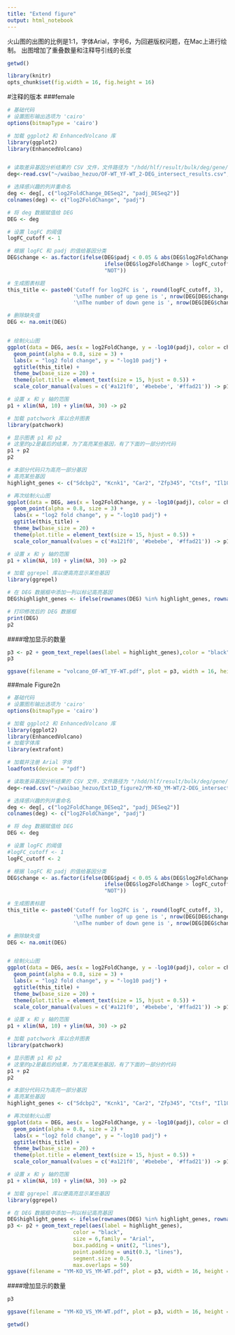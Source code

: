 ```yaml
---
title: "Extend figure"
output: html_notebook
---
```


火山图的出图的比例是1:1，字体Arial，字号6，为回避版权问题，在Mac上进行绘制。 出图增加了重叠数量和注释导引线的长度

```r
getwd()
```

```r
library(knitr)
opts_chunk$set(fig.width = 16, fig.height = 16)
```


#注释的版本 ###female

```r
# 基础代码
# 设置图形输出选项为 'cairo'
options(bitmapType = 'cairo')

# 加载 ggplot2 和 EnhancedVolcano 库
library(ggplot2)
library(EnhancedVolcano)


# 读取差异基因分析结果的 CSV 文件，文件路径为 "/hdd/hlf/result/bulk/deg/gene/OF-WT_YF-WT/2-DEG_intersect_results.csv"
deg<-read.csv("~/waibao_hezuo/OF-WT_YF-WT_2-DEG_intersect_results.csv",row.names=1)

# 选择感兴趣的列并重命名
deg <- deg[, c("log2FoldChange_DESeq2", "padj_DESeq2")]
colnames(deg) <- c("log2FoldChange", "padj")

# 将 deg 数据赋值给 DEG
DEG <- deg

# 设置 logFC 的阈值
logFC_cutoff <- 1

# 根据 logFC 和 padj 的值给基因分类
DEG$change <- as.factor(ifelse(DEG$padj < 0.05 & abs(DEG$log2FoldChange) > logFC_cutoff,
                               ifelse(DEG$log2FoldChange > logFC_cutoff, "UP", "DOWN"),
                               "NOT"))

# 生成图表标题
this_title <- paste0('Cutoff for log2FC is ', round(logFC_cutoff, 3),
                     '\nThe number of up gene is ', nrow(DEG[DEG$change == 'UP',]),
                     '\nThe number of down gene is ', nrow(DEG[DEG$change == 'DOWN',]))

# 删除缺失值
DEG <- na.omit(DEG)


# 绘制火山图
ggplot(data = DEG, aes(x = log2FoldChange, y = -log10(padj), color = change)) +
  geom_point(alpha = 0.8, size = 3) +
  labs(x = "log2 fold change", y = "-log10 padj") +
  ggtitle(this_title) +
  theme_bw(base_size = 20) +
  theme(plot.title = element_text(size = 15, hjust = 0.5)) +
  scale_color_manual(values = c('#a121f0', '#bebebe', '#ffad21')) -> p1

# 设置 x 和 y 轴的范围
p1 + xlim(NA, 10) + ylim(NA, 30) -> p2

# 加载 patchwork 库以合并图表
library(patchwork)

# 显示图表 p1 和 p2
# 这里的p2是最后的结果，为了高亮某些基因，有了下面的一部分的代码
p1 + p2
p2
```

```r
# 本部分代码只为高亮一部分基因
# 高亮某些基因
highlight_genes <- c("Sdcbp2", "Kcnk1", "Car2", "Zfp345", "Ctsf", "Il10", "Iigp1", "Lamb3", "Shcbp1", "Gata3", "Gstt1", "Ska3", "Wdr19", "Dcbld2", "Tgtp1", "Ccdc122", "Il7", "Prss23", "Cd209a", "Alpl", "Tpsb2", "Kifc3", "Plekhg3", "Hspa12a", "Zfhx3", "Xlr3a", "Slco4a1", "Ackr3", "Crmp1", "Apba1", "Dpp4", "Hba-a1")

# 再次绘制火山图
ggplot(data = DEG, aes(x = log2FoldChange, y = -log10(padj), color = change)) +
  geom_point(alpha = 0.8, size = 3) +
  labs(x = "log2 fold change", y = "-log10 padj") +
  ggtitle(this_title) +
  theme_bw(base_size = 20) +
  theme(plot.title = element_text(size = 15, hjust = 0.5)) +
  scale_color_manual(values = c('#a121f0', '#bebebe', '#ffad21')) -> p1

# 设置 x 和 y 轴的范围
p1 + xlim(NA, 10) + ylim(NA, 30) -> p2

# 加载 ggrepel 库以便高亮显示某些基因
library(ggrepel)

# 在 DEG 数据框中添加一列以标记高亮基因
DEG$highlight_genes <- ifelse(rownames(DEG) %in% highlight_genes, rownames(DEG), NA)

# 打印修改后的 DEG 数据框
print(DEG)
p2
```

####增加显示的数量

```r
p3 <- p2 + geom_text_repel(aes(label = highlight_genes),color = "black", size = 6,family = "Arial",box.padding = unit(0.8, "lines"), point.padding = unit(0.3, "lines"), segment.size = 0.5,  max.overlaps = 20)
p3
```

```r
ggsave(filename = "volcano_OF-WT_YF-WT.pdf", plot = p3, width = 16, height = 16)
```

###male Figure2n

```r
# 基础代码
# 设置图形输出选项为 'cairo'
options(bitmapType = 'cairo')

# 加载 ggplot2 和 EnhancedVolcano 库
library(ggplot2)
library(EnhancedVolcano)
# 加载字体库
library(extrafont)

# 加载并注册 Arial 字体
loadfonts(device = "pdf")

# 读取差异基因分析结果的 CSV 文件，文件路径为 "/hdd/hlf/result/bulk/deg/gene/OF-WT_YF-WT/2-DEG_intersect_results.csv"
deg<-read.csv("~/waibao_hezuo/Ext1D_figure2/YM-KO_YM-WT/2-DEG_intersect_results.csv",row.names=1)

# 选择感兴趣的列并重命名
deg <- deg[, c("log2FoldChange_DESeq2", "padj_DESeq2")]
colnames(deg) <- c("log2FoldChange", "padj")

# 将 deg 数据赋值给 DEG
DEG <- deg

# 设置 logFC 的阈值
#logFC_cutoff <- 1
logFC_cutoff <- 2

# 根据 logFC 和 padj 的值给基因分类
DEG$change <- as.factor(ifelse(DEG$padj < 0.05 & abs(DEG$log2FoldChange) > logFC_cutoff,
                               ifelse(DEG$log2FoldChange > logFC_cutoff, "UP", "DOWN"),
                               "NOT"))

# 生成图表标题
this_title <- paste0('Cutoff for log2FC is ', round(logFC_cutoff, 3),
                     '\nThe number of up gene is ', nrow(DEG[DEG$change == 'UP',]),
                     '\nThe number of down gene is ', nrow(DEG[DEG$change == 'DOWN',]))

# 删除缺失值
DEG <- na.omit(DEG)


# 绘制火山图
ggplot(data = DEG, aes(x = log2FoldChange, y = -log10(padj), color = change)) +
  geom_point(alpha = 0.8, size = 3) +
  labs(x = "log2 fold change", y = "-log10 padj") +
  ggtitle(this_title) +
  theme_bw(base_size = 20) +
  theme(plot.title = element_text(size = 15, hjust = 0.5)) +
  scale_color_manual(values = c('#a121f0', '#bebebe', '#ffad21')) -> p1

# 设置 x 和 y 轴的范围
p1 + xlim(NA, 10) + ylim(NA, 30) -> p2

# 加载 patchwork 库以合并图表
library(patchwork)

# 显示图表 p1 和 p2
# 这里的p2是最后的结果，为了高亮某些基因，有了下面的一部分的代码
p1 + p2
p2
```

```r
# 本部分代码只为高亮一部分基因
# 高亮某些基因
highlight_genes <- c("Sdcbp2", "Kcnk1", "Car2", "Zfp345", "Ctsf", "Il10", "Iigp1", "Lamb3", "Shcbp1", "Gata3", "Gstt1", "Ska3", "Wdr19", "Dcbld2", "Tgtp1", "Ccdc122", "Il7", "Prss23", "Cd209a", "Alpl", "Tpsb2", "Kifc3", "Plekhg3", "Hspa12a", "Zfhx3", "Xlr3a", "Slco4a1", "Ackr3", "Crmp1", "Apba1", "Dpp4", "Hba-a1")

# 再次绘制火山图
ggplot(data = DEG, aes(x = log2FoldChange, y = -log10(padj), color = change)) +
  geom_point(alpha = 0.8, size = 2) +
  labs(x = "log2 fold change", y = "-log10 padj") +
  ggtitle(this_title) +
  theme_bw(base_size = 20) +
  theme(plot.title = element_text(size = 15, hjust = 0.5)) +
  scale_color_manual(values = c('#a121f0', '#bebebe', '#ffad21')) -> p1

# 设置 x 和 y 轴的范围
p1 + xlim(NA, 10) + ylim(NA, 30) -> p2

# 加载 ggrepel 库以便高亮显示某些基因
library(ggrepel)

# 在 DEG 数据框中添加一列以标记高亮基因
DEG$highlight_genes <- ifelse(rownames(DEG) %in% highlight_genes, rownames(DEG), NA)
p3 <- p2 + geom_text_repel(aes(label = highlight_genes),
                     color = "black", 
                     size = 6,family = "Arial",
                     box.padding = unit(2, "lines"),
                     point.padding = unit(0.3, "lines"), 
                     segment.size = 0.5,  
                     max.overlaps = 50)
ggsave(filename = "YM-KO_VS_YM-WT.pdf", plot = p3, width = 16, height = 16)
```

####增加显示的数量

```r
p3

```

```r
ggsave(filename = "YM-KO_VS_YM-WT.pdf", plot = p3, width = 16, height = 16)
```
```r
getwd()
```

